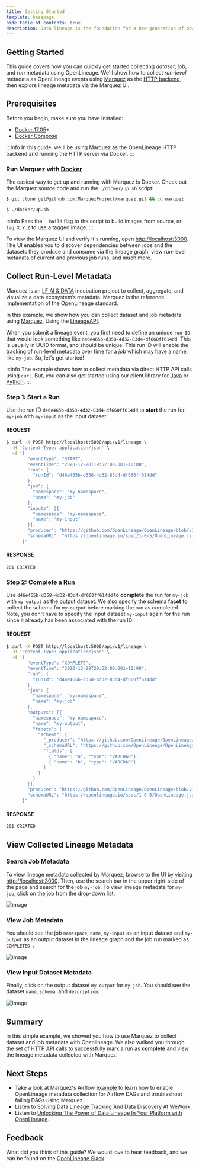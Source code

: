 ```yaml
---
title: Getting Started
template: basepage
hide_table_of_contents: true
description: Data lineage is the foundation for a new generation of powerful, context-aware data tools and best practices. OpenLineage enables consistent collection of lineage metadata, creating a deeper understanding of how data is produced and used.
---
```

<div id="post-content" className="boxed">
<div className="title px-4 py-12 text-center lg:py-14 lg:px-0">
    <h2 className="text-5xl text-color-1">
        Getting Started
    </h2>
</div>

This guide covers how you can quickly get started collecting _dataset_, _job_, and _run_ metadata using OpenLineage. We'll show how to collect _run-level_ metadata as OpenLineage events using [Marquez](https://marquezproject.ai) as the [HTTP backend](https://github.com/OpenLineage/OpenLineage#scope), then explore lineage metadata via the Marquez UI.

## Prerequisites

Before you begin, make sure you have installed:

* [Docker 17.05](https://docs.docker.com/install)+
* [Docker Compose](https://docs.docker.com/compose/install)

:::info
In this guide, we'll be using Marquez as the OpenLineage HTTP backend and running the HTTP server via Docker.
:::

### Run Marquez with [Docker](https://github.com/MarquezProject/marquez/blob/main/Dockerfile)

The easiest way to get up and running with Marquez is Docker. Check out the Marquez source code and run the `./docker/up.sh` script:

```bash
$ git clone git@github.com:MarquezProject/marquez.git && cd marquez

$ ./docker/up.sh
```

:::info
Pass the `--build` flag to the script to build images from source, or `--tag X.Y.Z` to use a tagged image.
:::

To view the Marquez UI and verify it's running, open [http://localhost:3000](http://localhost:3000). The UI enables you to discover dependencies between jobs and the datasets they produce and consume via the lineage graph, view run-level metadata of current and previous job runs, and much more.

## Collect Run-Level Metadata

Marquez is an [LF AI & DATA](https://lfaidata.foundation) incubation project to collect, aggregate, and visualize a data ecosystem’s metadata. Marquez is the reference implementation of the OpenLineage standard.

In this example, we show how you can collect dataset and job metadata using [Marquez](https://marquezproject.github.io/marquez/), Using the [LineageAPI](https://marquezproject.github.io/marquez/openapi.html#tag/Lineage).

When you submit a lineage event, you first need to define an unique `run ID` that would look something like `d46e465b-d358-4d32-83d4-df660ff614dd`. This is usually in UUID format, and should be unique. This run ID will enable the tracking of run-level metadata over time for a _job_ which may have a name, like `my-job`. So, let's get started!

:::info
The example shows how to collect metadata via direct HTTP API calls using `curl`. But, you can also get started using our client library for [Java](https://github.com/MarquezProject/marquez/tree/main/clients/java) or [Python](https://github.com/MarquezProject/marquez/tree/main/clients/python).
:::

### Step 1: Start a Run

Use the run ID `d46e465b-d358-4d32-83d4-df660ff614dd` to **start** the run for `my-job` with `my-input` as the input dataset:

#### REQUEST

```bash
$ curl -X POST http://localhost:5000/api/v1/lineage \
  -H 'Content-Type: application/json' \
  -d '{
        "eventType": "START",
        "eventTime": "2020-12-28T19:52:00.001+10:00",
        "run": {
          "runId": "d46e465b-d358-4d32-83d4-df660ff614dd"
        },
        "job": {
          "namespace": "my-namespace",
          "name": "my-job"
        },
        "inputs": [{
          "namespace": "my-namespace",
          "name": "my-input"
        }],  
        "producer": "https://github.com/OpenLineage/OpenLineage/blob/v1-0-0/client",
        "schemaURL": "https://openlineage.io/spec/1-0-5/OpenLineage.json#/definitions/RunEvent"
      }'
```

#### RESPONSE

`201 CREATED`

### Step 2: Complete a Run

Use `d46e465b-d358-4d32-83d4-df660ff614dd` to **complete** the run for `my-job` with `my-output` as the output dataset. We also specify the [schema](https://github.com/OpenLineage/OpenLineage/blob/main/spec/OpenLineage.md#dataset-facets) **facet** to collect the schema for `my-output` before marking the run as completed. Note, you don't have to specify the input dataset `my-input` again for the run since it already has been associated with the run ID:

#### REQUEST

```bash
$ curl -X POST http://localhost:5000/api/v1/lineage \
  -H 'Content-Type: application/json' \
  -d '{
        "eventType": "COMPLETE",
        "eventTime": "2020-12-28T20:52:00.001+10:00",
        "run": {
          "runId": "d46e465b-d358-4d32-83d4-df660ff614dd"
        },
        "job": {
          "namespace": "my-namespace",
          "name": "my-job"
        },
        "outputs": [{
          "namespace": "my-namespace",
          "name": "my-output",
          "facets": {
            "schema": {
              "_producer": "https://github.com/OpenLineage/OpenLineage/blob/v1-0-0/client",
              "_schemaURL": "https://github.com/OpenLineage/OpenLineage/blob/v1-0-0/spec/OpenLineage.json#/definitions/SchemaDatasetFacet",
              "fields": [
                { "name": "a", "type": "VARCHAR"},
                { "name": "b", "type": "VARCHAR"}
              ]
            }
          }
        }],     
        "producer": "https://github.com/OpenLineage/OpenLineage/blob/v1-0-0/client",
        "schemaURL": "https://openlineage.io/spec/1-0-5/OpenLineage.json#/definitions/RunEvent"
      }'
```

#### RESPONSE

`201 CREATED`

## View Collected Lineage Metadata

### Search Job Metadata

To view lineage metadata collected by Marquez, browse to the UI by visiting [http://localhost:3000](http://localhost:3000). Then, use the search bar in the upper right-side of the page and search for the job `my-job`. To view lineage metadata for `my-job`, click on the job from the drop-down list:

![image](./marquez-search-view-job.png)

### View Job Metadata

You should see the job `namespace`, `name`, `my-input` as an input dataset and `my-output` as an output dataset in the lineage graph and the job run marked as `COMPLETED `: 

![image](./marquez-tab-view-job-completed.png)

### View Input Dataset Metadata

Finally, click on the output dataset `my-output` for `my-job`. You should see the dataset `name`, `schema`, and `description`:

![image](./marquez-tab-view-dataset-output.png)

## Summary

In this simple example, we showed you how to use Marquez to collect dataset and job metadata with Openlineage. We also walked you through the set of HTTP [API](https://marquezproject.github.io/marquez/openapi.html) calls to successfully mark a run as **complete** and view the lineage metadata collected with Marquez.

## Next Steps

* Take a look at Marquez's Airflow [example](https://github.com/MarquezProject/marquez/tree/main/examples/airflow) to learn how to enable OpenLineage metadata collection for Airflow DAGs and troubleshoot failing DAGs using Marquez.
* Listen to [Solving Data Lineage Tracking And Data Discovery At WeWork](https://www.dataengineeringpodcast.com/marquez-data-lineage-episode-111).
* Listen to [Unlocking The Power of Data Lineage In Your Platform with OpenLineage](https://www.dataengineeringpodcast.com/openlineage-data-lineage-specification-episode-187).

## Feedback

What did you think of this guide? We would love to hear feedback, and we can be found on the [OpenLineage Slack](http://bit.ly/OpenLineageSlack).

<br></br><br></br>
</div>




<Footer />
